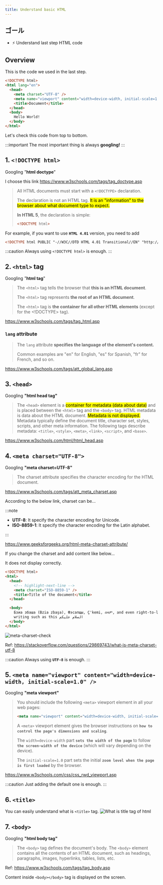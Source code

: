 ```yaml
---
title: Understand basic HTML
---
```


## ゴール

- ⚡ Understand last step HTML code

## Overview

This is the code we used in the last step.

```html title="test1.html"
<!DOCTYPE html>
<html lang="en">
  <head>
    <meta charset="UTF-8" />
    <meta name="viewport" content="width=device-width, initial-scale=1.0" />
    <title>Document</title>
  </head>
  <body>
    Hello World!
  </body>
</html>
```

Let's check this code from top to bottom.

:::important
The most important thing is always **googling!**
:::

## 1. `<!DOCTYPE html>`

Googling "**html doctype**"

I choose this link https://www.w3schools.com/tags/tag_doctype.asp

> All HTML documents must start with a `<!DOCTYPE>` declaration.
>
> The declaration is not an HTML tag. <mark>It is an "information" to the browser about what document type to expect.</mark>
>
> **In HTML 5**, the declaration is simple:
>
> ```html
> <!DOCTYPE html>
> ```

For example, if you want to use **`HTML 4.01`** version, you need to add

```html
<!DOCTYPE html PUBLIC "-//W3C//DTD HTML 4.01 Transitional//EN" "http://www.w3.org/TR/html4/loose.dtd">
```

:::caution
Always using `<!DOCTYPE html>` is enough.
:::

## 2. `<html>` tag

Googling "**html tag**"

> The `<html>` tag tells the browser that **this is an HTML document**.
>
> The `<html>` tag represents **the root of an HTML document**.
>
> The `<html>` tag is **the container for all other HTML elements** (except for the <!DOCTYPE> tag).

https://www.w3schools.com/tags/tag_html.asp

### `lang` attribute

> The `lang` attribute **specifies the language of the element's content.**
>
> Common examples are "en" for English, "es" for Spanish, "fr" for French, and so on.

https://www.w3schools.com/tags/att_global_lang.asp

## 3. `<head>`

Googling **"html head tag"**

> The `<head>` element is a <mark>container for metadata (data about data)</mark> and is placed between the `<html>` tag and the `<body>` tag.
> HTML metadata is data about the HTML document. <mark>Metadata is not displayed.</mark>
> Metadata typically define the document title, character set, styles, scripts, and other meta information.
> The following tags describe metadata: `<title>`, `<style>`, `<meta>`, `<link>`, `<script>`, and `<base>`.

https://www.w3schools.com/html/html_head.asp

## 4. `<meta charset="UTF-8">`

Googling **"meta charset=UTF-8"**

> The charset attribute specifies the character encoding for the HTML document.

https://www.w3schools.com/tags/att_meta_charset.asp

According to the below link, charset can be...

:::note

- **UTF-8**: It specify the character encoding for Unicode.
- **ISO-8859-1**: It specify the character encoding for the Latin alphabet.

:::

https://www.geeksforgeeks.org/html-meta-charset-attribute/

If you change the charset and add content like below...

It does not display correctly.

```html
<!DOCTYPE html>
<html>
  <head>
    <!-- highlight-next-line -->
    <meta charset="ISO-8859-1" />
    <title>Title of the document</title>
  </head>

  <body>
    Бзиа збаша (Bzia zbaşa), Фэсапщы, Ç'kemi, ሰላም, and even right-to-left
    writing such as this السلام عليكم
  </body>
</html>
```

![meta-charset-check](https://coderhackers-1304676641.cos.ap-tokyo.myqcloud.com/the-complete-webdev-with-rails-2020/html-guide/meta-charset-check.png)

Ref: https://stackoverflow.com/questions/29869743/what-is-meta-charset-utf-8

:::caution
Always using **`UTF-8`** is enough.
:::

## 5. `<meta name="viewport" content="width=device-width, initial-scale=1.0" />`

Googling **"meta viewport"**

> You should include the following `<meta>` viewport element in all your web pages:
>
> ```html
> <meta name="viewport" content="width=device-width, initial-scale=1.0" />
> ```
>
> A `<meta>` viewport element gives the browser instructions on **`how to control the page's dimensions and scaling`**.
>
> The `width=device-width` part **`sets the width of the page`** to follow **`the screen-width of the device`** (which will vary depending on the device).
>
> The `initial-scale=1.0` part sets the initial **`zoom level when the page is first loaded`** by the browser.

https://www.w3schools.com/css/css_rwd_viewport.asp

:::caution
Just adding the default one is enough.
:::

## 6. `<title>`

You can easily understand what is `<title>` tag.
![What is title tag of html](https://coderhackers-1304676641.cos.ap-tokyo.myqcloud.com/docs/img/20200512_042022.gif)

## 7. `<body>`

Googling **"html body tag"**

> The `<body>` tag defines the document's body.
> The `<body>` element contains all the contents of an HTML document, such as headings, paragraphs, images, hyperlinks, tables, lists, etc.

Ref: https://www.w3schools.com/tags/tag_body.asp

Content inside `<body></body>` tag is displayed on the screen.
